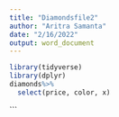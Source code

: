 ```yaml
---
title: "Diamondsfile2"
author: "Aritra Samanta"
date: "2/16/2022"
output: word_document
---
```


```r
library(tidyverse)
library(dplyr)
diamonds%>%
  select(price, color, x)
```

```

